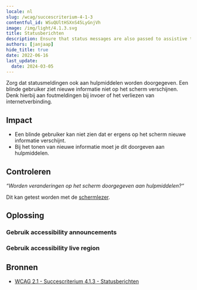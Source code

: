 ```yaml
---
locale: nl
slug: /wcag/succescriterium-4-1-3
contentful_id: WSuQUltHSXnS45LyGnjVh
image: /img/light/4.1.3.svg
title: Statusberichten
description: Ensure that status messages are also passed to assistive technologies.
authors: [janjaap]
hide_title: true
date: 2022-06-16
last_update:
  date: 2024-03-05
---
```


<Hero
  title="Statusberichten"
  imageSrc="/img/light/4.1.3.svg"
  alt="WCAG 4.1.3 - Logo"
  prefix="Succescriterium 4.1.3"
  suffix="Niveau AA"
/>

Zorg dat statusmeldingen ook aan hulpmiddelen worden doorgegeven. Een blinde gebruiker ziet nieuwe informatie niet op het scherm verschijnen. Denk hierbij aan foutmeldingen bij invoer of het verliezen van internetverbinding.

## Impact

- Een blinde gebruiker kan niet zien dat er ergens op het scherm nieuwe informatie verschijnt.
- Bij het tonen van nieuwe informatie moet je dit doorgeven aan hulpmiddelen.

## Controleren

*“Worden veranderingen op het scherm doorgegeven aan hulpmiddelen?“*

Dit kan getest worden met de [schermlezer](/nl/stats/schermlezer).

## Oplossing

### Gebruik accessibility announcements

<CodeSample id="accessibility-announcement" locale="nl"/>

### Gebruik accessibility live region

<CodeSample id="accessibility-live-region" locale="nl"/>

## Bronnen

- [WCAG 2.1 - Succescriterium 4.1.3 - Statusberichten](https://www.w3.org/Translations/WCAG21-nl/#statusberichten)
